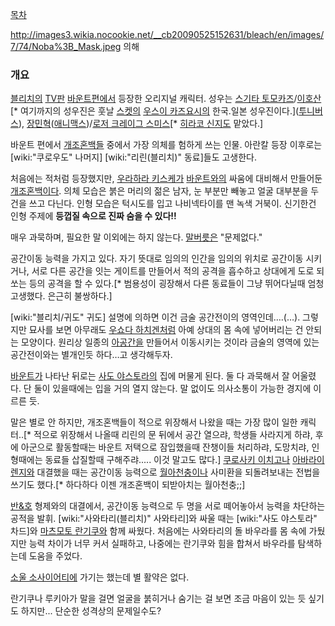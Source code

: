 [[목차]]

http://images3.wikia.nocookie.net/__cb20090525152631/bleach/en/images/7/74/Noba%3B_Mask.jpeg 의해

=== 개요 ===
[[블리치]]의 [[TV판]] [[바운트]]편에서 등장한 오리지널 캐릭터.
성우는 [[스기타 토모카즈]]/[[이호산]][* 여기까지의 성우진은 훗날 [[스켓]]의 [[우스이 카즈요시]]의 한국.일본 성우진이다.]([[투니버스]]), [[장민혁]]([[애니맥스]])/[[로저 크레이그 스미스]][* [[히라코 신지]]도 맡았다.]

바운트 편에서 [[개조혼백]]들 중에서 가장 의체를 험하게 쓰는 인물. 아란칼 등장 이후로는 [wiki:"쿠로우도" 나머지] [wiki:"리린(블리치)" 동료]들도 고생한다.

처음에는 적처럼 등장했지만, [[우라하라 키스케]]가 [[바운트]]와의 싸움에 대비해서 만들어둔 [[개조혼백]]이다. 의체 모습은 붉은 머리의 젊은 남자, 눈 부분만 빼놓고 얼굴 대부분을 두건을 쓰고 다닌다. 인형 모습은 턱시도를 입고 나비넥타이를 맨 녹색 거북이. 신기한건 인형 주제에 '''등껍질 속으로 진짜 숨을 수 있다!!'''

매우 과묵하며, 필요한 말 이외에는 하지 않는다. [[말버릇]]은 "문제없다."

공간이동 능력을 가지고 있다. 자기 뜻대로 임의의 인간을 임의의 위치로 공간이동 시키거나, 서로 다른 공간을 잇는 게이트를 만들어서 적의 공격을 흡수하고 상대에게 도로 되쏘는 등의 공격을 할 수 있다.[* 범용성이 굉장해서 다른 동료들이 그냥 뛰어다닐때 엄청 고생했다. 은근히 불쌍하다.]

[wiki:"블리치/귀도" 귀도] 설명에 의하면 이건 금술 공간전이의 영역인데….(…). 그렇지만 묘사를 보면 아무래도 [[우쇼다 하치겐]]처럼 아예 상대의 몸 속에 넣어버리는 건 안되는 모양이다. 원리상 일종의 [[아공간]]을 만들어서 이동시키는 것이라 금술의 영역에 있는 공간전이와는 별개인듯 하다…고 생각해두자.

[[바운트]]가 나타난 뒤로는 [[사도 야스토라]]의 집에 머물게 된다. 둘 다 과묵해서 잘 어울렸다. 단 둘이 있을때에는 입을 거의 열지 않는다. 말 없이도 의사소통이 가능한 경지에 이르른 듯.

말은 별로 안 하지만, 개조혼백들이 적으로 위장해서 나왔을 때는 가장 많이 일한 캐릭터..[* 적으로 위장해서 나올때 리린의 문 뒤에서 공간 열으랴, 학생들 사라지게 하랴, 후에 아군으로 활동할때는 바운트 저택으로 잠입했을때 잔챙이들 처리하랴, 도망치랴, 인형때에는 동료들 삽질할때 구해주랴..... 이것 말고도 많다.] [[쿠로사키 이치고]]나 [[아바라이 렌지]]와 대결했을 때는 공간이동 능력으로 [[월아천충]]이나 사미환을 되돌려보내는 전법을 쓰기도 했다.[* 하다하다 이젠 개조혼백이 되받아치는 월아천충;;]

[[반&호]] 형제와의 대결에서, 공간이동 능력으로 두 명을 서로 떼어놓아서 능력을 차단하는 공적을 발휘. [wiki:"사와타리(블리치)" 사와타리]와 싸울 때는 [wiki:"사도 야스토라" 차드]와 [[마츠모토 란기쿠]]와 함께 싸웠다. 처음에는 사와타리의 돌 바우라를 몸 속에 가뒀지만 능력 차이가 너무 커서 실패하고, 나중에는 란기쿠와 힘을 합쳐서 바우라를 탐색하는데 도움을 주었다.

[[소울 소사이어티]]에 가기는 했는데 별 활약은 없다.

란기쿠나 루키아가 말을 걸면 얼굴을 붉히거나 숨기는 걸 보면 조금 마음이 있는 듯 싶기도 하지만... 단순한 성격상의 문제일수도?
